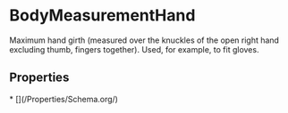   
# BodyMeasurementHand

Maximum hand girth (measured over the knuckles of the open right hand excluding thumb, fingers together). Used, for example, to fit gloves.

## Properties

<Grid>
* [](/Properties/Schema.org/)
</Grid>

